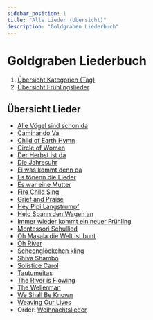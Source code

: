 ```yaml
---
sidebar_position: 1
title: "Alle Lieder (Übersicht)"
description: "Goldgraben Liederbuch"
---
```





# Goldgraben Liederbuch 

1. [Übersicht Kategorien (Tag)](/tags)
2. [Übersicht Frühlingslieder](/tags/fruhling)

## Übersicht Lieder

- [Alle Vögel sind schon da](alle-voegel-sind-schon-da.mdx)
- [Caminando Va](/caminando-va)
- [Child of Earth Hymn](child-of-god-hymn)
- [Circle of Women](circle-of-women)
- [Der Herbst ist da](der-herbst-ist-da)
- [Die Jahresuhr](/die-jahresuhr.mdx)
- [Ei was kommt denn da](/ei-was-kommt-denn-da.mdx)
- [Es tönenn die Lieder](/es-toenen-die-lieder.mdx)
- [Es war eine Mutter](/es-war-eine-mutter.mdx)
- [Fire Child Sing](fire-child-sing)
- [Grief and Praise](grief-and-praise)
- [Hey Pipi Langstrumpf](hej-pipi-langstrumpf)
- [Hejo Spann den Wagen an](hejo-spann-den-wagen-an)
- [Immer wieder kommt ein neuer Frühling](/immer-wieder-kommt-ein-neuer-fruehling.mdx)
- [Montessori Schullied](montessori-schullied)
- [Oh Masala die Welt ist bunt](oh-masala-die-welt-ist-bunt)
- [Oh River](oh-river)
- [Scheenglöckchen kling](/schneegloeckchen-kling.mdx)
- [Shiva Shambo](shiva-shambo)
- [Solistice Carol](solstice-carol)
- [Tautumeitas](tautumeitas-raganu-nakts)
- [The River is Flowing](the-river-is-flowing)
- [The Wellerman](/the-wellermen.mdx)
- [We Shall Be Known](we-shall-be-known)
- [Weaving Our Lives](weaving-our-lives)
- Order: [Weihnachtslieder](/weihnachten)





